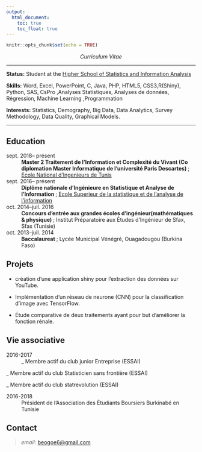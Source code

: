 ---
output:
  html_document: 
    toc: true
    toc_float: true
---


<link rel="stylesheet" href="styles.css" type="text/css">


```{r setup, include=FALSE}
knitr::opts_chunk$set(echo = TRUE)
```


<p align="center">
*Curriculum Vitae*
</p>


----

<p align="justify">
**Status:** Student at the <a href='http://www.essai.rnu.tn/accueil.htm'> Higher School of Statistics and Information Analysis</a>

**Skills:** Word, Excel, PowerPoint, C, Java, PHP, HTML5, CSS3,R(Shiny), Python, SAS, CsPro ,Analyses Statistiques, Analyses de données, Régression, Machine Learning ,Programmation 

**Interests:** Statistics, Demography, Big Data, Data Analytics, Survey Methodology,  Data Quality,  Graphical Models. 

</p>

----



## Education

<p align="justify">

sept. 2018– présent
:   **Master 2 Traitement de l'Information et Complexité du Vivant (Co diplomation Master Informatique de l’université Paris Descartes) **; <a href='http://www.enit.rnu.tn/fr/home/indexfr.php'>Ecole National d'Ingenieurs de Tunis</a> 


sept. 2016– présent 
:   **Diplôme nationale d’Ingénieure en Statistique et Analyse de l'Information **; <a href='http://www.essai.rnu.tn'>Ecole Superieur de la statistique et de l'analyse de l'information</a>


oct. 2014–juil. 2016
:   **Concours d’entrée aux grandes écoles d’ingénieur(mathématiques & physique) **;
 Institut Préparatoire aux Études d’Ingénieur de Sfax, Sfax (Tunisie)


oct. 2013–juil. 2014 
:   **Baccalaureat **;
 Lycée Municipal Vénégré, Ouagadougou (Burkina Faso) 

</p>

## Projets


<p align="justify">

-  création d'une application shiny pour l'extraction des données sur YouTube.  
 
- Implémentation d'un réseau de neurone (CNN) pour la classification d'image avec TensorFlow. 
 
- Étude comparative de deux traitements ayant pour but d’améliorer la fonction rénale. 

</p>

## Vie associative


<p align="justify">

2016-2017 
: _ Membre actif du club junior Entreprise (ESSAI)

  _ Membre actif du club Statisticien sans frontière (ESSAI)

  _ Membre actif du club statrevolution (ESSAI) 
 
2016-2018
: Président de l'Association des Étudiants Boursiers Burkinabé en Tunisie 
 
</p>

## Contact 

>  *email:*  <beogoe6@gmail.com> \

